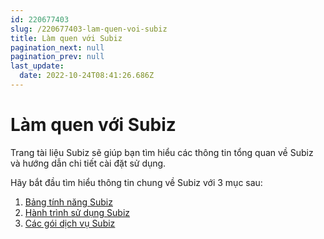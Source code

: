 ```yaml
---
id: 220677403
slug: /220677403-lam-quen-voi-subiz
title: Làm quen với Subiz
pagination_next: null
pagination_prev: null
last_update:
  date: 2022-10-24T08:41:26.686Z
---
```


# Làm quen với Subiz






Trang tài liệu Subiz sẽ giúp bạn tìm hiểu các thông tin tổng quan về Subiz và hướng dẫn chi tiết cài đặt sử dụng.



Hãy bắt đầu tìm hiểu thông tin chung về Subiz với 3 mục sau:





01. [Bảng tính năng Subiz](https://subiz.com.vn/docs/352944605-bang-tinh-nang-subiz)
11. [Hành trình sử dụng Subiz](https://subiz.com.vn/docs/50701647-hanh-trinh-su-dung)
21. [Các gói dịch vụ Subiz](https://subiz.com.vn/docs/1081919878-cac-goi-dich-vu)